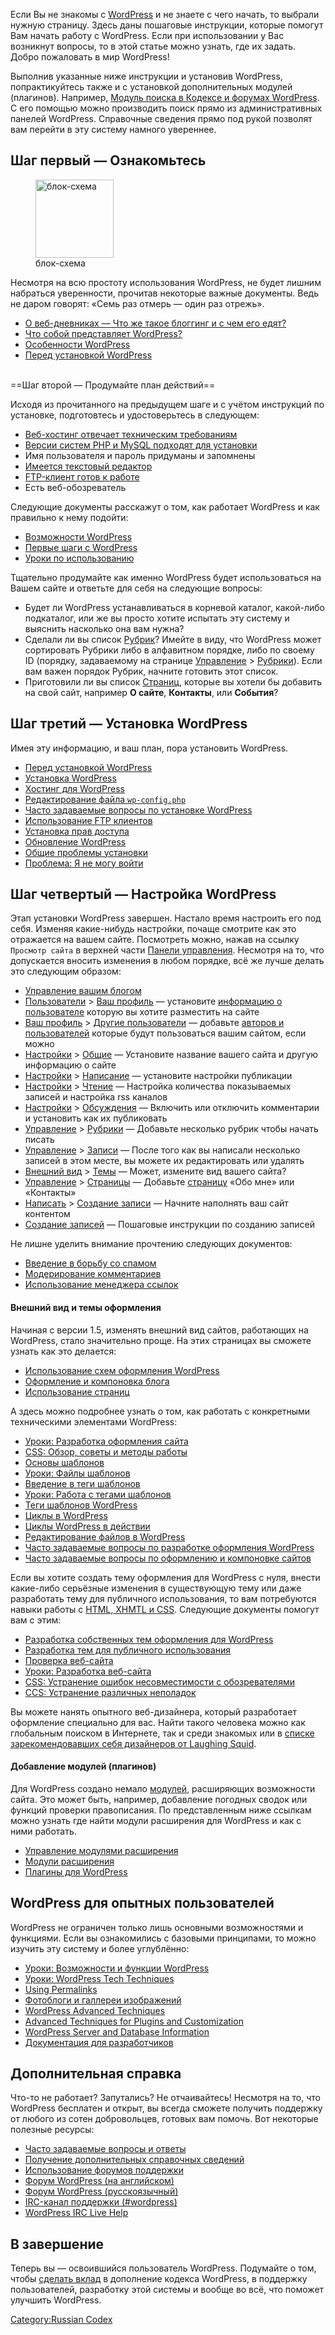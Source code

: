 {{Languages|
{{en|New To WordPress - Where to Start}}
{{ar|جديد على ووردبرس - من أين تبدأ}}
{{es|Nuevo en WordPress - Por dónde empezar}}
{{fi|Uusi Wordpressissä - mistä aloittaa}}
{{fr|Nouveau sur WordPress - Ou commencer}}
{{it|Nuovo su WordPress - Da dove iniziare}}
{{ja|New_To_WordPress_-_Where_to_Start}}
{{ka|WordPress დამწყებთათვის — რითი დავიწყოთ}}
{{ko|New To WordPress - Where to Start}}
{{mk|WordPress_почетник_-_Од_каде_да_почнам}}
{{mya|New_To_WordPress_-_Where_to_Start}}
{{nl|Maak kennis met WordPress &#8211; Een goed begin}}
{{pt-br|Novo no WordPress - por onde começar}}
{{ro|Prima tangent,a( cu WordPress — Cu ce sa( începi}}
{{ru|Новичкам в WordPress — с чего начать}}
{{sk|New To WordPress - Where to Start}}
{{sl|New To WordPress - Where to Start}}
{{th|มือใหม่กับเวิร์ดเพรส_-_เริ่มใช้ยังไง}}
{{zh-cn|WordPress 新手 - 如何开始}}
{{zh-tw|WordPress 新手 - 如何開始}}
}}

Если Вы не знакомы с [http://wordpress.org/ WordPress] и не знаете с чего начать, то выбрали нужную страницу. Здесь даны пошаговые инструкции, которые помогут Вам начать работу с WordPress. Если при использовании у Вас возникнут вопросы, то в этой статье можно узнать, где их задать. Добро пожаловать в мир WordPress!

Выполнив указанные ниже инструкции и установив WordPress, попрактикуйтесь также и с установкой дополнительных модулей (плагинов). Например, [http://asymptomatic.net/2005/07/20/944/codex-searcher Модуль поиска в Кодексе и форумах WordPress]. С его помощью можно производить поиск прямо из административных панелей WordPress. Справочные сведения прямо под рукой позволят вам перейти в эту систему намного увереннее.

==Шаг первый — Ознакомьтесь==
[[File:stepOneReadRu.png|125px|thumb|блок-схема]]

Несмотря на всю простоту использования WordPress, не будет лишним набраться уверенности, прочитав некоторые важные документы. Ведь не даром говорят: «Семь раз отмерь — один раз отрежь».

* [[Introduction to Blogging|О веб-дневниках — Что же такое блоггинг и с чем его едят?]]
* [[WordPress|Что собой представляет WordPress?]]
* [[Особенности WordPress]]
* [[Перед_установкой|Перед установкой WordPress]]

<br/>
==Шаг второй — Продумайте план действий==

Исходя из прочитанного на предыдущем шаге и с учётом инструкций по установке, подготовтесь и удостоверьтесь в следующем:

* [[Хостинг для WordPress|Веб-хостинг отвечает техническим требованиям]]
* [[Хостинг для WordPress|Версии систем PHP и MySQL подходят для установки]]
* Имя пользователя и пароль придуманы и запомнены
* [[Глоссарий#Текстовый редактор|Имеется текстовый редактор]]
* [[FTP-клиенты|FTP-клиент готов к работе]]
* Есть веб-обозреватель

Следующие документы расскажут о том, как работает WordPress и как правильно к нему подойти:

* [[Особенности_WordPress|Возможности WordPress]]
* [[Первые_шаги_с_WordPress|Первые шаги с WordPress]]
* [[Уроки_WordPress|Уроки по использованию]]

Тщательно продумайте как именно WordPress будет использоваться на Вашем сайте и ответьте для себя на следующие вопросы:

* Будет ли WordPress устанавливаться в корневой каталог, какой-либо подкаталог, или же вы просто хотите испытать эту систему и выяснить насколько она вам нужна?
* Сделали ли вы список [[Глоссарий|Рубрик]]? Имейте в виду, что  WordPress может сортировать Рубрики либо в алфавитном порядке, либо по своему ID (порядку, задаваемому на странице  [[Административные_панели|Управление]] > [[Административные_панели#Рубрики|Рубрики]]). Если вам важен порядок Рубрик, начните готовить этот список.
* Приготовили ли вы список [[Pages|Страниц]], которые вы хотели бы добавить на свой сайт, например '''О сайте''', '''Контакты''', или '''События'''?

==Шаг третий — Установка WordPress==

Имея эту информацию, и ваш план, пора установить WordPress.

* [[Перед_установкой|Перед установкой WordPress]]
* [[Установка WordPress]]
* [[Хостинг_для_WordPress|Хостинг для WordPress]]
* [[Редактирование_wp-config.php|Редактирование файла <tt>wp-config.php</tt>]]
* [[FAQ Installation|Часто задаваемые вопросы по установке WordPress]]
* [[FTP-клиенты|Использование FTP клиентов]]
* [[Changing File Permissions|Установка прав доступа]]
* [[Обновление WordPress]]
* [[Установка_WordPress#Распространенные проблемы установки|Общие проблемы установки]]
* [[Login Trouble|Проблема: Я не могу войти]]

==Шаг четвертый — Настройка WordPress==

Этап установки WordPress завершен. Настало время настроить его под себя. Изменяя какие-нибудь настройки, почаще смотрите как это отражается на вашем сайте. Посмотреть можно, нажав на ссылку <tt>Просмотр сайта</tt> в верхней части [[Administering Your Blog|Панели управления]]. Несмотря на то, что допускается вносить изменения в любом порядке, всё же лучше делать это следующим образом:

* [[Administering Your Blog|Управление вашим блогом]]
* [[Administration_Panels#Users_-_Your_Blogging_Family|Пользователи]] > [[Administration_Panels#Your_Profile|Ваш профиль]] — установите [[Registered User Features|информацию о пользователе]] которую вы хотите разместить на сайте
* [[Administration_Panels#Your_Profile|Ваш профиль]] > [[Administration_Panels#Authors_.26_Users|Другие пользователи]] — добавьте [[User Levels|авторов и пользователей]] которые будут пользоваться вашим сайтом, если можно
* [[Administration_Panels#Options - Configuration Settings|Настройки]] > [[Administration_Panels#General|Общие]] — Установите название вашего сайта и другую информацию о сайте
* [[Administration_Panels#Options - Configuration Settings|Настройки]] > [[Administration_Panels#Writing|Написание]] — установите настройки публикации
* [[Administration_Panels#Options - Configuration Settings|Настройки]] > [[Administration_Panels#Reading|Чтение]] — Настройка количества показываемых записей и настройка rss каналов
* [[Administration_Panels#Options - Configuration Settings|Настройки]] > [[Administration_Panels#Discussion|Обсуждения]] — Включить или отключить комментарии и установить как их публиковать
* [[Administration_Panels#Manage - Change your content|Управление]] > [[Administration_Panels#Categories|Рубрики]] — Добавьте несколько рубрик чтобы начать писать
* [[Administration_Panels#Manage - Change your content|Управление]] > [[Administration_Panels#Posts|Записи]] — После того как вы написали несколько записей в этом месте, вы можете их редактировать или удалять
* [[Administration_Panels#Presentation - Change the Look of your Blog|Внешний вид]] > [[Using Themes|Темы]] — Может, измените вид вашего сайта?
* [[Administration_Panels#Manage - Change your content|Управление]] > [[Administration_Panels#Pages|Страницы]] — Добавьте [[Pages|страницу]] «Обо мне» или «Контакты»
* [[Administration_Panels#Write - Make some content|Написать]] > [[Administration_Panels#Write Post|Создание записи]] — Начните наполнять ваш сайт контентом
* [[Writing Posts|Создание записей]] — Пошаговые инструкции по созданию записей

Не лишне уделить внимание прочтению следующих документов:

* [[Comment Spam|Введение в борьбу со спамом]]
* [[Comment Moderation|Модерирование комментариев]]
* [[Links Manager|Использование менеджера ссылок]]

====Внешний вид и темы оформления====

Начиная с версии 1.5, изменять внешний вид сайтов, работающих на WordPress, стало значительно проще. На этих страницах вы сможете узнать как это делается:

* [[Using Themes|Использование схем оформления WordPress]]
* [[Blog Design and Layout|Оформление и компоновка блога]]
* [[Pages|Использование страниц]]

А здесь можно подробнее узнать о том, как работать с конкретными техническими элементами WordPress:

* [[WordPress Lessons#Designing Your WordPress Site|Уроки: Разработка оформления сайта]]
* [[CSS|CSS: Обзор, советы и методы работы]]
* [[Основы шаблонов]]
* [[WordPress Lessons#Templates|Уроки: Файлы шаблонов]]
* [[Stepping Into Template Tags|Введение в теги шаблонов]]
* [[WordPress Lessons#Template Tags|Уроки: Работа с тегами шаблонов]]
* [[Теги шаблонов|Теги шаблонов WordPress]]
* [[Цикл WordPress|Циклы в WordPress]]
* [[The Loop in Action|Циклы WordPress в действии]]
* [[Editing Files|Редактирование файлов в WordPress]]
* [[Blog Design and Layout# Frequently Requested Design Help|Часто задаваемые вопросы по разработке оформления WordPress]]
* [[FAQ_Layout and Design|Часто задаваемые вопросы по оформлению и компоновке сайтов]]

Если вы хотите создать тему оформления для WordPress с нуля, внести какие-либо серьёзные изменения в существующую тему или даже разработать тему для публичного использования, то вам потребуются навыки работы с [[Know Your Sources|HTML, XHMTL и CSS]]. Следующие документы помогут вам с этим:

* [[Theme Development|Разработка собственных тем оформления для WordPress]]
* [[Designing Themes for Public Release|Разработка тем для публичного использования]]
* [[Validating a Website|Проверка веб-сайта]]
* [[WordPress Lessons#Website Development|Уроки: Разработка веб-сайта]]
* [[CSS Fixing Browser Bugs|CSS: Устранение ошибок несовместимости с обозревателями]]
* [[CSS Troubleshooting|СCS: Устранение различных неполадок]]

Вы можете нанять опытного веб-дизайнера, который разработает оформление специально для вас. Найти такого человека можно как глобальным поиском в Интернете, так и среди знакомых или в [http://laughingsquid.net/faq/webdesigners.php списке зарекомендовавших себя дизайнеров от Laughing Squid].

====Добавление модулей (плагинов)====

Для WordPress создано немало [[Plugins|модулей]], расширяющих возможности сайта. Это может быть, например, добавление погодных сводок или функций проверки правописания. По представленным ниже ссылкам можно узнать где найти модули расширения для WordPress и как с ними работать.

* [[Managing Plugins|Управление модулями расширения]]
* [[Plugins|Модули расширения]]
* [http://wordpress.org/plugins/ Плагины для WordPress]

==WordPress для опытных пользователей==

WordPress не ограничен только лишь основными возможностями и функциями. Если вы ознакомились с базовыми принципами, то можно изучить эту систему и более углублённо:

* [[WordPress Lessons#Features and Functions|Уроки: Возможности и функции WordPress]]
* [[WordPress Lessons#WordPress Tech|Уроки: WordPress Tech Techniques]]
* [[Using Permalinks]]
* [[Photoblogs and Galleries|Фотоблоги и галлереи изображений]]
* [[Advanced Topics#WordPress Advanced Techniques|WordPress Advanced Techniques]]
* [[Advanced Topics# WordPress Plugins and Customization|Advanced Techniques for Plugins and Customization]]
* [[Advanced Topics#Server and Database Information|WordPress Server and Database Information]]
* [[Developer Documentation|Документация для разработчиков]]

==Дополнительная справка==

Что-то не работает? Запутались? Не отчаивайтесь! Несмотря на то, что WordPress бесплатен и открыт, вы всегда сможете получить поддержку от любого из сотен добровольцев, готовых вам помочь. Вот некоторые полезные ресурсы:

* [[FAQ|Часто задаваемые вопросы и ответы]]
* [[Getting More Help|Получение дополнительных справочных сведений]]
* [[Using the Support Forums|Использование форумов поддержки]]
* [http://www.wordpress.org/support Форум WordPress (на английском)]
* [http://ru.forums.wordpress.org Форум WordPress (русскоязычный)]
* [[IRC|IRC-канал поддержки (#wordpress)]]
* [[WordPress IRC Live Help]]

==В завершение==

Теперь вы — освоившийся пользователь WordPress. Подумайте о том, чтобы [[Codex:Community_Portal|сделать вклад]] в дополнение кодекса WordPress, в поддержку пользователей, разработку этой системы и вообще во всё, что поможет улучшить WordPress.

{{ru:toclist}}
[[Category:Russian Codex]]
